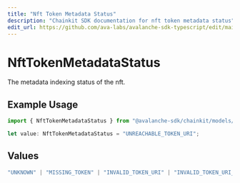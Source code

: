 ```yaml
---
title: "Nft Token Metadata Status"
description: "Chainkit SDK documentation for nft token metadata status"
edit_url: https://github.com/ava-labs/avalanche-sdk-typescript/edit/main/chainkit/docs/models/components/nfttokenmetadatastatus.md
---
```


# NftTokenMetadataStatus

The metadata indexing status of the nft.

## Example Usage

```typescript
import { NftTokenMetadataStatus } from "@avalanche-sdk/chainkit/models/components";

let value: NftTokenMetadataStatus = "UNREACHABLE_TOKEN_URI";
```

## Values

```typescript
"UNKNOWN" | "MISSING_TOKEN" | "INVALID_TOKEN_URI" | "INVALID_TOKEN_URI_SCHEME" | "UNREACHABLE_TOKEN_URI" | "THROTTLED_TOKEN_URI" | "METADATA_CONTENT_TOO_LARGE" | "INVALID_METADATA" | "INVALID_METADATA_JSON" | "INDEXED" | "UNINDEXED"
```